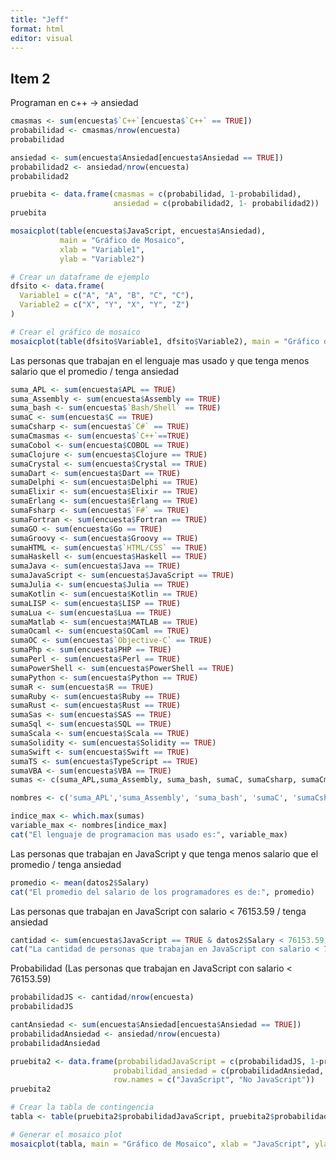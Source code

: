 ```yaml
---
title: "Jeff"
format: html
editor: visual
---
```


## Item 2

Programan en c++ -\> ansiedad

```r
cmasmas <- sum(encuesta$`C++`[encuesta$`C++` == TRUE])  
probabilidad <- cmasmas/nrow(encuesta)
probabilidad
```

```r
ansiedad <- sum(encuesta$Ansiedad[encuesta$Ansiedad == TRUE])
probabilidad2 <- ansiedad/nrow(encuesta)
probabilidad2
```

```r
pruebita <- data.frame(cmasmas = c(probabilidad, 1-probabilidad),
                       ansiedad = c(probabilidad2, 1- probabilidad2))
pruebita
```

```r
mosaicplot(table(encuesta$JavaScript, encuesta$Ansiedad),
           main = "Gráfico de Mosaico",
           xlab = "Variable1",
           ylab = "Variable2")
```

```r
# Crear un dataframe de ejemplo
dfsito <- data.frame(
  Variable1 = c("A", "A", "B", "C", "C"),
  Variable2 = c("X", "Y", "X", "Y", "Z")
)

# Crear el gráfico de mosaico
mosaicplot(table(dfsito$Variable1, dfsito$Variable2), main = "Gráfico de Mosaico")

```

Las personas que trabajan en el lenguaje mas usado y que tenga menos salario que el promedio / tenga ansiedad

```r
suma_APL <- sum(encuesta$APL == TRUE)
suma_Assembly <- sum(encuesta$Assembly == TRUE)
suma_bash <- sum(encuesta$`Bash/Shell` == TRUE)
sumaC <- sum(encuesta$C == TRUE)
sumaCsharp <- sum(encuesta$`C#` == TRUE)
sumaCmasmas <- sum(encuesta$`C++`==TRUE)
sumaCobol <- sum(encuesta$COBOL == TRUE)
sumaClojure <- sum(encuesta$Clojure == TRUE)
sumaCrystal <- sum(encuesta$Crystal == TRUE)
sumaDart <- sum(encuesta$Dart == TRUE)
sumaDelphi <- sum(encuesta$Delphi == TRUE)
sumaElixir <- sum(encuesta$Elixir == TRUE)
sumaErlang <- sum(encuesta$Erlang == TRUE)
sumaFsharp <- sum(encuesta$`F#` == TRUE)
sumaFortran <- sum(encuesta$Fortran == TRUE)
sumaGO <- sum(encuesta$Go == TRUE)
sumaGroovy <- sum(encuesta$Groovy == TRUE)
sumaHTML <- sum(encuesta$`HTML/CSS` == TRUE)
sumaHaskell <- sum(encuesta$Haskell == TRUE)
sumaJava <- sum(encuesta$Java == TRUE)
sumaJavaScript <- sum(encuesta$JavaScript == TRUE)
sumaJulia <- sum(encuesta$Julia == TRUE)
sumaKotlin <- sum(encuesta$Kotlin == TRUE)
sumaLISP <- sum(encuesta$LISP == TRUE)
sumaLua <- sum(encuesta$Lua == TRUE)
sumaMatlab <- sum(encuesta$MATLAB == TRUE)
sumaOcaml <- sum(encuesta$OCaml == TRUE)
sumaOC <- sum(encuesta$`Objective-C` == TRUE)
sumaPhp <- sum(encuesta$PHP == TRUE)
sumaPerl <- sum(encuesta$Perl == TRUE)
sumaPowerShell <- sum(encuesta$PowerShell == TRUE)
sumaPython <- sum(encuesta$Python == TRUE)
sumaR <- sum(encuesta$R == TRUE)
sumaRuby <- sum(encuesta$Ruby == TRUE)
sumaRust <- sum(encuesta$Rust == TRUE)
sumaSas <- sum(encuesta$SAS == TRUE)
sumaSql <- sum(encuesta$SQL == TRUE)
sumaScala <- sum(encuesta$Scala == TRUE)
sumaSolidity <- sum(encuesta$Solidity == TRUE)
sumaSwift <- sum(encuesta$Swift == TRUE)
sumaTS <- sum(encuesta$TypeScript == TRUE)
sumaVBA <- sum(encuesta$VBA == TRUE)
sumas <- c(suma_APL,suma_Assembly, suma_bash, sumaC, sumaCsharp, sumaCmasmas, sumaCobol, sumaClojure, sumaCrystal, sumaDart,sumaDelphi, sumaElixir, sumaErlang,sumaFsharp, sumaFortran, sumaGO,sumaGroovy, sumaHTML,  sumaHaskell,sumaJava, sumaJavaScript, sumaJulia,sumaKotlin,sumaLISP,sumaLua,sumaMatlab,sumaOcaml,sumaOC,sumaPhp,sumaPerl,sumaPowerShell, sumaPython,sumaR ,sumaRuby,sumaRust,sumaSas,sumaSql,sumaScala,sumaSolidity,sumaSwift,sumaTS,sumaVBA )

nombres <- c('suma_APL','suma_Assembly', 'suma_bash', 'sumaC', 'sumaCsharp', 'sumaCmasmas', 'sumaCobol', 'sumaClojure', 'sumaCrystal', 'sumaDart','sumaDelphi', 'sumaElixir', 'sumaErlang','sumaFsharp', 'sumaFortran', 'sumaGO','sumaGroovy', 'sumaHTML',  'sumaHaskell','sumaJava', 'JavaScript', 'sumaJulia','sumaKotlin','sumaLISP','sumaLua','sumaMatlab','sumaOcaml','sumaOC','sumaPhp','sumaPerl','sumaPowerShell', 'sumaPython','sumaR' ,'sumaRuby','sumaRust','sumaSas','sumaSql','sumaScala','sumaSolidity','sumaSwift','sumaTS','sumaVBA' )

indice_max <- which.max(sumas)
variable_max <- nombres[indice_max]
cat("El lenguaje de programacion mas usado es:", variable_max)
```

Las personas que trabajan en JavaScript y que tenga menos salario que el promedio / tenga ansiedad

```r
promedio <- mean(datos2$Salary)
cat("El promedio del salario de los programadores es de:", promedio)
```

Las personas que trabajan en JavaScript con salario \< 76153.59 / tenga ansiedad

```r
cantidad <- sum(encuesta$JavaScript == TRUE & datos2$Salary < 76153.59, na.rm = TRUE)
cat("La cantidad de personas que trabajan en JavaScript con salario < 76153.59:", cantidad)
```

Probabilidad (Las personas que trabajan en JavaScript con salario \< 76153.59)

```r
probabilidadJS <- cantidad/nrow(encuesta)
probabilidadJS
```

```r
cantAnsiedad <- sum(encuesta$Ansiedad[encuesta$Ansiedad == TRUE])
probabilidadAnsiedad <- ansiedad/nrow(encuesta)
probabilidadAnsiedad
```

```r
pruebita2 <- data.frame(probabilidadJavaScript = c(probabilidadJS, 1-probabilidadJS),
                       probabilidad_ansiedad = c(probabilidadAnsiedad, 1- probabilidadAnsiedad),
                       row.names = c("JavaScript", "No JavaScript"))
pruebita2
```

```r
# Crear la tabla de contingencia
tabla <- table(pruebita2$probabilidadJavaScript, pruebita2$probabilidad_ansiedad)

# Generar el mosaico plot
mosaicplot(tabla, main = "Gráfico de Mosaico", xlab = "JavaScript", ylab = "Ansiedad")

```
